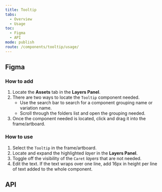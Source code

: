 ```yaml
---
title: Tooltip
tabs:
  - Overview
  - Usage
toc:
  - Figma
  - API
mode: publish
route: /components/tooltip/usage/
---
```



## Figma

### How to add

1. Locate the **Assets** tab in the **Layers Panel**.
2. There are two ways to locate the `Tooltip` component needed.
   - Use the search bar to search for a component grouping name or variation name.
   - Scroll through the folders list and open the grouping needed.
3. Once the component needed is located, click and drag it into the frame/artboard.

### How to use

1. Select the `Tooltip` in the frame/artboard.
2. Locate and expand the highlighted _layer_ in the **Layers Panel**.
3. Toggle off the visibility of the `Caret` _layers_ that are not needed.
4. Edit the text. If the text wraps over one line, add 16px in height per line of text added to the whole component.

## API

<PropsTable props={Tooltip.__docgenInfo.props} />
